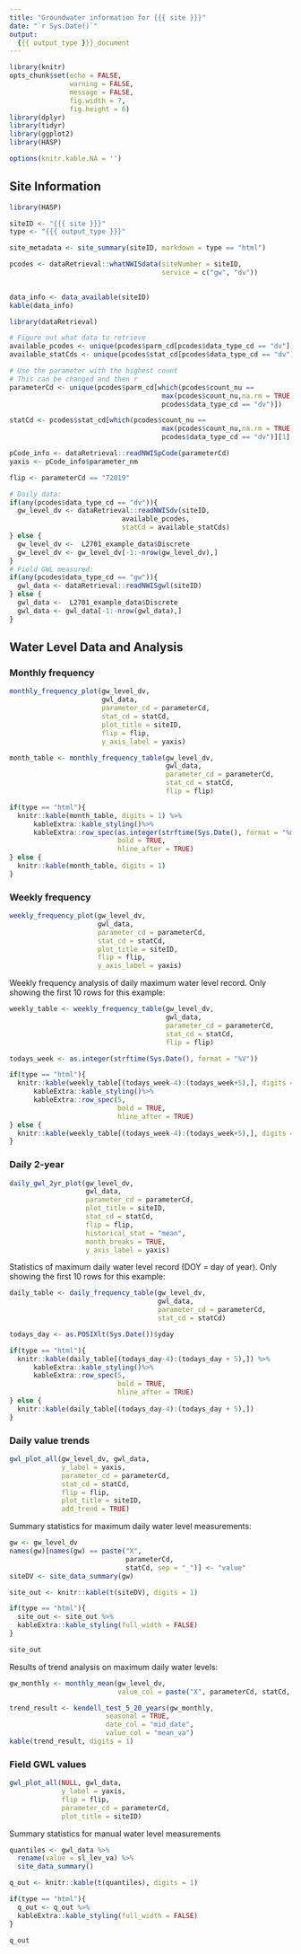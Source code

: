 ```yaml
---
title: "Groundwater information for {{{ site }}}"
date: "`r Sys.Date()`"
output: 
  {{{ output_type }}}_document
---
```



```r
library(knitr)
opts_chunk$set(echo = FALSE,
               warning = FALSE,
               message = FALSE,
               fig.width = 7,
               fig.height = 6)
library(dplyr)
library(tidyr)
library(ggplot2)
library(HASP)

options(knitr.kable.NA = '')
```


## Site Information

```r
library(HASP)

siteID <- "{{{ site }}}"
type <- "{{{ output_type }}}"

site_metadata <- site_summary(siteID, markdown = type == "html")

pcodes <- dataRetrieval::whatNWISdata(siteNumber = siteID,
                                      service = c("gw", "dv")) 
  
```



```r
data_info <- data_available(siteID)
kable(data_info)
```


```r
library(dataRetrieval)

# Figure out what data to retrieve
available_pcodes <- unique(pcodes$parm_cd[pcodes$data_type_cd == "dv"])
available_statCds <- unique(pcodes$stat_cd[pcodes$data_type_cd == "dv"])

# Use the parameter with the highest count
# This can be changed and then r
parameterCd <- unique(pcodes$parm_cd[which(pcodes$count_nu ==
                                      max(pcodes$count_nu,na.rm = TRUE) & 
                                      pcodes$data_type_cd == "dv")])

statCd <- pcodes$stat_cd[which(pcodes$count_nu ==
                                      max(pcodes$count_nu,na.rm = TRUE) & 
                                      pcodes$data_type_cd == "dv")][1]

pCode_info <- dataRetrieval::readNWISpCode(parameterCd)
yaxis <- pCode_info$parameter_nm

flip <- parameterCd == "72019"

# Daily data:
if(any(pcodes$data_type_cd == "dv")){
  gw_level_dv <- dataRetrieval::readNWISdv(siteID,
                            available_pcodes,
                            statCd = available_statCds)
} else {
  gw_level_dv <-  L2701_example_data$Discrete
  gw_level_dv <- gw_level_dv[-1:-nrow(gw_level_dv),]
}
# Field GWL measured:
if(any(pcodes$data_type_cd == "gw")){
  gwl_data <- dataRetrieval::readNWISgwl(siteID)
} else {
  gwl_data <-  L2701_example_data$Discrete
  gwl_data <- gwl_data[-1:-nrow(gwl_data),]
}
```

## Water Level Data and Analysis

### Monthly frequency

```r
monthly_frequency_plot(gw_level_dv,
                       gwl_data,
                       parameter_cd = parameterCd,
                       stat_cd = statCd, 
                       plot_title = siteID, 
                       flip = flip,
                       y_axis_label = yaxis)

```



```r
month_table <- monthly_frequency_table(gw_level_dv,
                                       gwl_data,
                                       parameter_cd = parameterCd,
                                       stat_cd = statCd,
                                       flip = flip)

if(type == "html"){
  knitr::kable(month_table, digits = 1) %>%
      kableExtra::kable_styling()%>%
      kableExtra::row_spec(as.integer(strftime(Sys.Date(), format = "%m")),
                           bold = TRUE,
                           hline_after = TRUE)
} else {
  knitr::kable(month_table, digits = 1)
}

```


### Weekly frequency

```r

weekly_frequency_plot(gw_level_dv, 
                      gwl_data,
                      parameter_cd = parameterCd, 
                      stat_cd = statCd,
                      plot_title = siteID,
                      flip = flip,
                      y_axis_label = yaxis)


```



Weekly frequency analysis of daily maximum water level record. Only showing the first 10 rows for this example:

```r
weekly_table <- weekly_frequency_table(gw_level_dv, 
                                       gwl_data, 
                                       parameter_cd = parameterCd, 
                                       stat_cd = statCd,
                                       flip = flip) 

todays_week <- as.integer(strftime(Sys.Date(), format = "%V"))

if(type == "html"){
  knitr::kable(weekly_table[(todays_week-4):(todays_week+5),], digits = 1) %>%
      kableExtra::kable_styling()%>%
      kableExtra::row_spec(5,
                           bold = TRUE,
                           hline_after = TRUE)
} else {
  knitr::kable(weekly_table[(todays_week-4):(todays_week+5),], digits = 1)
}


```


### Daily 2-year

```r
daily_gwl_2yr_plot(gw_level_dv, 
                   gwl_data,
                   parameter_cd = parameterCd,
                   plot_title = siteID,
                   stat_cd = statCd,
                   flip = flip,
                   historical_stat = "mean",
                   month_breaks = TRUE,
                   y_axis_label = yaxis)

```


Statistics of maximum daily water level record (DOY = day of year). Only showing the first 10 rows for this example:

```r
daily_table <- daily_frequency_table(gw_level_dv, 
                                     gwl_data,
                                     parameter_cd = parameterCd,
                                     stat_cd = statCd) 

todays_day <- as.POSIXlt(Sys.Date())$yday

if(type == "html"){
  knitr::kable(daily_table[(todays_day-4):(todays_day + 5),]) %>%
      kableExtra::kable_styling()%>%
      kableExtra::row_spec(5,
                           bold = TRUE,
                           hline_after = TRUE)
} else {
  knitr::kable(daily_table[(todays_day-4):(todays_day + 5),])
}
```


### Daily value trends


```r

gwl_plot_all(gw_level_dv, gwl_data, 
             y_label = yaxis,
             parameter_cd = parameterCd, 
             stat_cd = statCd,
             flip = flip,
             plot_title = siteID,
             add_trend = TRUE)


```

Summary statistics for maximum daily water level measurements:

```r
gw <- gw_level_dv
names(gw)[names(gw) == paste("X",
                             parameterCd,
                             statCd, sep = "_")] <- "value"
siteDV <- site_data_summary(gw) 

site_out <- knitr::kable(t(siteDV), digits = 1)

if(type == "html"){
  site_out <- site_out %>%
  kableExtra::kable_styling(full_width = FALSE)
}

site_out
```

Results of trend analysis on maximum daily water levels:

```r
gw_monthly <- monthly_mean(gw_level_dv, 
                           value_col = paste("X", parameterCd, statCd, sep = "_"))

trend_result <- kendell_test_5_20_years(gw_monthly, 
                        seasonal = TRUE, 
                        date_col = "mid_date", 
                        value_col = "mean_va")
kable(trend_result, digits = 1)


```



### Field GWL values



```r
gwl_plot_all(NULL, gwl_data,
             y_label = yaxis,
             flip = flip,
             parameter_cd = parameterCd,
             plot_title = siteID)

```



Summary statistics for manual water level measurements

```r

quantiles <- gwl_data %>% 
  rename(value = sl_lev_va) %>% 
  site_data_summary() 

q_out <- knitr::kable(t(quantiles), digits = 1)

if(type == "html"){
  q_out <- q_out %>%
  kableExtra::kable_styling(full_width = FALSE)
}

q_out

```


